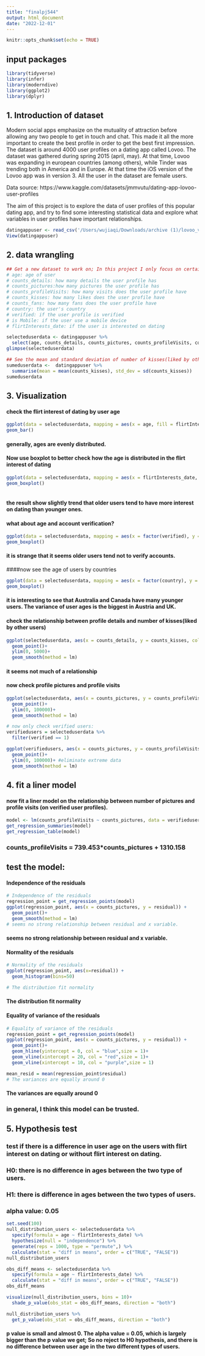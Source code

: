 ```yaml
---
title: "finalpj544"
output: html_document
date: "2022-12-01"
---
```


```r
knitr::opts_chunk$set(echo = TRUE)
```
## input packages
```r
library(tidyverse)
library(infer)
library(moderndive)
library(ggplot2)
library(dplyr)
```
## 1. Introduction of dataset
Modern social apps emphasize on the mutuality of attraction before allowing any two people to get in touch and chat. This made it all the more important to create the best profile in order to get the best first impression.
The dataset is around 4000 user profiles on a dating app called Lovoo.
The dataset was gathered during spring 2015 (april, may). At that time, Lovoo was expanding in european countries (among others), while Tinder was trending both in America and in Europe.
At that time the iOS version of the Lovoo app was in version 3.
All the user in the dataset are female users.

Data source: https://www.kaggle.com/datasets/jmmvutu/dating-app-lovoo-user-profiles

The aim of this project is to explore the data of user profiles of this popular dating app, and try to find some interesting statistical data and explore what variables in user profiles have important relationships.

```r
datingappuser <- read_csv('/Users/wujiaqi/Downloads/archive (1)/lovoo_v3_users_api-results.csv')
View(datingappuser)
```

## 2. data wrangling

```r
## Get a new dataset to work on; In this project I only focus on certain information of these accounts. Also since all the users are female, Gender info is not necessary.
# age: age of user
# counts_details: how many details the user profile has
# counts_pictures:how many pictures the user profile has
# counts_profileVisits: how many visits does the user profile have
# counts_kisses: how many likes does the user profile have
# counts_fans: how many fans does the user profile have
# country: the user's country
# verified: if the user profile is verified
# is Mobile: if the user use a mobile device
# flirtInterests_date: if the user is interested on dating

selecteduserdata <- datingappuser %>%
  select(age, counts_details, counts_pictures, counts_profileVisits, counts_kisses, counts_fans, country, verified, isMobile, flirtInterests_date)
glimpse(selecteduserdata)

## See the mean and standard deviation of number of kisses(liked by other users) of user profiles.
sumeduserdata <-  datingappuser %>%
  summarise(mean = mean(counts_kisses), std_dev = sd(counts_kisses))
sumeduserdata
```

## 3. Visualization

#### check the flirt interest of dating by user age
```r

ggplot(data = selecteduserdata, mapping = aes(x = age, fill = flirtInterests_date)) +
geom_bar()

```
#### generally, ages are evenly distributed.

#### Now use boxplot to better check how the age is distributed in the flirt interest of dating
```r
ggplot(data = selecteduserdata, mapping = aes(x = flirtInterests_date, y = age)) +
geom_boxplot()
 
```
#### the result show slightly trend that older users tend to have more interest on dating than younger ones.

#### what about age and account verification?
```r

ggplot(data = selecteduserdata, mapping = aes(x = factor(verified), y = age)) +
geom_boxplot()

```
#### it is strange that it seems older users tend not to verify accounts.


####now see the age of users by countries
```r
ggplot(data = selecteduserdata, mapping = aes(x = factor(country), y = age)) +
geom_boxplot()
```
#### it is interesting to see that Australia and Canada have many  younger users. The variance of user ages is the biggest in Austria and UK.

#### check the relationship between profile details and number of kisses(liked by other users)
```r

ggplot(selecteduserdata, aes(x = counts_details, y = counts_kisses, color = verified)) +
  geom_point()+
  ylim(0, 5000)+
  geom_smooth(method = lm)

```
####  it seems not much of a relationship

#### now check profile pictures and profile visits
```r
ggplot(selecteduserdata, aes(x = counts_pictures, y = counts_profileVisits)) +
  geom_point()+
  ylim(0, 100000)+
  geom_smooth(method = lm)

# now only check verified users:
verifiedusers = selecteduserdata %>% 
  filter(verified == 1)

ggplot(verifiedusers, aes(x = counts_pictures, y = counts_profileVisits, color = verified)) +
  geom_point()+
  ylim(0, 100000)+ #eliminate extreme data
  geom_smooth(method = lm)
```

## 4. fit a liner model
#### now fit a liner model on the relationship between number of pictures and profile visits (on verified user profiles).
```r

model <- lm(counts_profileVisits ~ counts_pictures, data = verifiedusers)
get_regression_summaries(model)
get_regression_table(model)
```
### counts_profileVisits = 739.453*counts_pictures + 1310.158

## test the model: 

#### Independence of the residuals
```r
# Independence of the residuals
regression_point = get_regression_points(model)
ggplot(regression_point, aes(x = counts_pictures, y = residual)) +
  geom_point()+
  geom_smooth(method = lm)
# seems no strong relationship between residual and x variable.
```
#### seems no strong relationship between residual and x variable.

#### Normality of the residuals
```r
# Normality of the residuals
ggplot(regression_point, aes(x=residual)) +
  geom_histogram(bins=50)

# The distribution fit normality
```
#### The distribution fit normality

#### Equality of variance of the residuals
```r
# Equality of variance of the residuals
regression_point = get_regression_points(model)
ggplot(regression_point, aes(x = counts_pictures, y = residual)) +
  geom_point()+
  geom_hline(yintercept = 0, col = "blue",size = 1)+
  geom_vline(xintercept = 20, col = "red",size = 1)+
  geom_vline(xintercept = 10, col = "purple",size = 1)

mean_resid = mean(regression_point$residual)
# The variances are equally around 0
```
#### The variances are equally around 0

### in general, I think this model can be trusted.


## 5. Hypothesis test

### test if there is a difference in user age on the users with flirt interest on dating or without flirt interest on dating.
### H0: there is no difference in ages between the two type of users.
### H1: there is difference in ages between the two types of users.
### alpha value: 0.05

```r
set.seed(100)
null_distribution_users <- selecteduserdata %>% 
  specify(formula = age ~ flirtInterests_date) %>% 
  hypothesize(null = "independence") %>% 
  generate(reps = 1000, type = "permute",) %>% 
  calculate(stat = "diff in means", order = c("TRUE", "FALSE"))
null_distribution_users

```

```r

obs_diff_means <- selecteduserdata %>%
  specify(formula = age ~ flirtInterests_date) %>%
  calculate(stat = "diff in means", order = c("TRUE", "FALSE"))
obs_diff_means

visualize(null_distribution_users, bins = 10)+
  shade_p_value(obs_stat = obs_diff_means, direction = "both")

null_distribution_users %>%
  get_p_value(obs_stat = obs_diff_means, direction = "both")
```

#### p value is small and almost 0. The alpha value = 0.05, which is largely bigger than the p value we get; So no reject to H0 hypothesis, and there is no difference between user age in the two different types of users.

